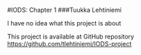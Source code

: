 #IODS: Chapter 1
###Tuukka Lehtiniemi

I have no idea what this project is about

This project is available at GitHub repository <https://github.com/tlehtiniemi/IODS-project>